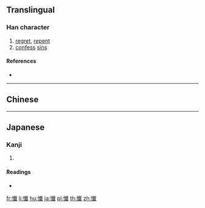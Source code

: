 {{character info/new}}
{{also|懺}}
==Translingual==

===Han character===
{{Han char|rn=61|rad=心|as=15|sn=18|four=|canj=PJIM|ids=⿰忄韯}}

# [[regret]], [[repent]]
# [[confess]] [[sin]]s

====References====
* {{Han ref|kx=0407.551|hdz=42366.140|uh=61F4|ud=25076}}

----

==Chinese==
{{zh-see|懺|v}}

----

==Japanese==

===Kanji===
{{ja-kanji|grade=|rs=心15}}

# {{defn|lang=ja|sort=心15}}

====Readings====
* {{ja-readings|on=[[ざん]] (zan), [[さん]] (san)|kun=[[くいる]] (kuiru)}}

[[fr:懴]]
[[li:懴]]
[[hu:懴]]
[[ja:懴]]
[[pl:懴]]
[[th:懴]]
[[zh:懴]]